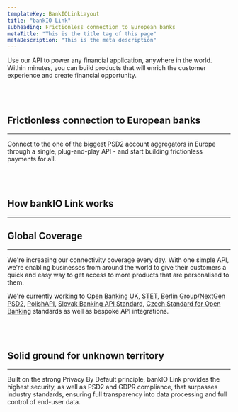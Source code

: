 ```yaml
---
templateKey: BankIOLinkLayout
title: "bankIO Link"
subheading: Frictionless connection to European banks
metaTitle: "This is the title tag of this page"
metaDescription: "This is the meta description"
---
```


Use our API to power any financial application, anywhere in the world. Within minutes, you can build products that will enrich the customer experience and create financial opportunity.
<br></br>
<br></br>

## Frictionless connection to European banks
---
Connect to the one of the biggest PSD2 account aggregators in Europe through a single, plug-and-play API - and start building frictionless payments for all.
<br></br>
<br></br>

## How bankIO Link works
---
<BankIOLink />

## Global Coverage
---
We're increasing our connectivity coverage every day. With one simple API, we're enabling businesses from around the world to give their customers a quick and easy way to get access to more products that are personalised to them. 

We're currently working to [Open Banking UK](https://www.openbanking.org.uk/), [STET](https://www.stet.eu/en/psd2/), [Berlin Group/NextGen PSD2](https://www.berlin-group.org/), [PolishAPI](https://polishapi.org), [Slovak Banking API Standard](https://www.sbaonline.sk/Content/files/projects/slovak-banking-api-standard-2_0.pdf), [Czech Standard for Open Banking](https://github.com/Czech-BA) standards as well as bespoke API integrations.
<br></br>
<br></br>

## Solid ground for unknown territory
---
Built on the strong Privacy By Default principle, bankIO Link provides the highest security, as well as PSD2 and GDPR compliance, that surpasses industry standards, ensuring full transparency into data processing and full control of end-user data.


